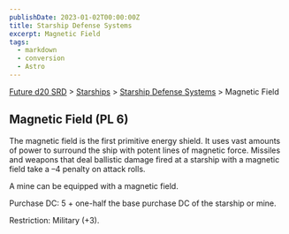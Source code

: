 ```yaml
---
publishDate: 2023-01-02T00:00:00Z
title: Starship Defense Systems
excerpt: Magnetic Field
tags:
  - markdown
  - conversion
  - Astro
---
```






[Future d20 SRD](/#futureD20) > [Starships](future-d20-srd-starships-index) > [Starship Defense Systems](future-d20-srd-starships-starship-defense-systems-index) > Magnetic Field




## Magnetic Field (PL 6)


The magnetic field is the first primitive energy shield. It uses vast amounts of power to surround the ship with potent lines of magnetic force. Missiles and weapons that deal ballistic damage fired at a starship with a magnetic field take a –4 penalty on attack rolls.


A mine can be equipped with a magnetic field.


Purchase DC: 5 + one-half the base purchase DC of the starship or mine.


Restriction: Military (+3).




